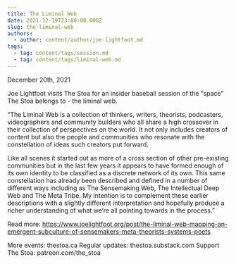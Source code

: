 ```yaml
---
title: The Liminal Web
date: 2021-12-19T23:00:00.000Z
slug: the-liminal-web
authors:
  - author: content/author/joe-lightfoot.md
tags:
  - tag: content/tags/session.md
  - tag: content/tags/liminal-web.md
---
```


December 20th, 2021

Joe Lightfoot visits The Stoa for an insider baseball session of the “space” The Stoa belongs to - the liminal web.

“The Liminal Web is a collection of thinkers, writers, theorists, podcasters, videographers and community builders who all share a high crossover in their collection of perspectives on the world. It not only includes creators of content but also the people and communities who resonate with the constellation of ideas such creators put forward.

Like all scenes it started out as more of a cross section of other pre-existing communities but in the last few years it appears to have formed enough of its own identity to be classified as a discrete network of its own. This same constellation has already been described and defined in a number of different ways including as The Sensemaking Web, The Intellectual Deep Web and The Meta Tribe. My intention is to complement these earlier descriptions with a slightly different interpretation and hopefully produce a richer understanding of what we’re all pointing towards in the process.”

Read more: https://www.joelightfoot.org/post/the-liminal-web-mapping-an-emergent-subculture-of-sensemakers-meta-theorists-systems-poets

More events: thestoa.ca
Regular updates: thestoa.substack.com
Support The Stoa: patreon.com/the_stoa
